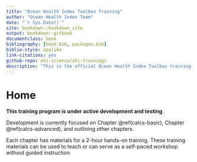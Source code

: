 ```yaml
--- 
title: "Ocean Health Index Toolbox Training"
author: "Ocean Health Index Team"
date: "`r Sys.Date()`"
site: bookdown::bookdown_site
output: bookdown::gitbook
documentclass: book
bibliography: [book.bib, packages.bib]
biblio-style: apalike
link-citations: yes
github-repo: ohi-science/ohi-trainings
description: "This is the official Ocean Health Index Toolbox training."
---
```


# Home {#home}

**This training program is under active development and testing**.  

Development is currently focused on Chapter \@ref(calcs-basic), Chapter \@ref(calcs-advanced), and outlining other chapters.


Each chapter has materials for a 2-hour hands-on training. These training materials can be used to teach or can serve as a self-paced workshop without guided instruction. 


<!---
TODO, including: 

- first X chapters are overview of the workflow, independent from Toolbox
- next X chapters are Tbx specific

TODO @jules32: citation information --->